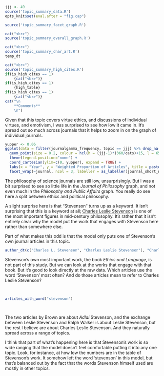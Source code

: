 ```r
jjj <- 49
source('topic_summary_data.R')
opts_knit$set(eval.after = "fig.cap")
```

```r
source('topic_summary_facet_graph.R')
```

```r
cat("<br>")
source('topic_summary_overall_graph.R')
```

```r
cat("<br>")
source('topic_summary_char_art.R')
temp_dt
```

```r
cat("<br>")
source('topic_summary_high_cites.R')
if(is_high_cites == 1)
	{cat("<br>")}
if(is_high_cites == 1)
	{high_table}
if(is_high_cites == 1)
	{cat("<br>")}
cat("\n
	**Comments**
	\n")
```

Given that this topic covers virtue ethics, and discussions of individual virtues, and emotivism, I was surprised to see how low it came in. It's spread out so much across journals that it helps to zoom in on the graph of individual journals.

```r
yupper <- 0.06
ggplot(data = filter(journalgamma_frequency, topic == jjj) %>% drop_na(), aes(x = year, y = gamfre))  +
  geom_point(size = 0.2, colour = hcl(h = (jjj-1)*(360/cats)+15, l = 65, c = 100)) +
  theme(legend.position="none") +
  coord_cartesian(ylim=c(0, yupper), expand = TRUE) +
  labs(x = "Year", y = "Weighted Proportion of Articles", title = paste0("Articles from topic ",jjj," in each Journal")) +
  facet_wrap(~journal, ncol = 3, labeller = as_labeller(journal_short_names))
```

The philosophy of science journals are still low, unsurprisingly. But I was a bit surprised to see so little life in the _Journal of Philosophy_ graph, and not even much in the _Philosophy and Public Affairs_ graph. You really do see here a split between ethics and political philosophy.

A slight surprise here is that "Stevenson" turns up as a keyword. It isn't surprising that this is a keyword at all; [Charles Leslie Stevenson](https://plato.stanford.edu/entries/stevenson/) is one of the most important figures in mid-century philosophy. It's rather that it isn't entirely clear why the model put the work that engages with Stevenson here rather than somewhere else.

Part of what makes this odd is that the model only puts one of Stevenson's own journal articles in this topic.

```r
author_dt(c("Charles L. Stevenson", "Charles Leslie Stevenson"), "Charles Leslie Stevenson")
```


Stevenson's own most important work, the book _Ethics and Language_, is not part of this study. But we can look at the works that engage with that book. But it's good to look directly at the raw data. Which articles use the word 'Stevenson' most often? And do those articles mean to refer to Charles Leslie Stevenson?

<br>
```r
articles_with_word("stevenson")
```
<br>

The two articles by Brown are about _Adlai_ Stevenson, and the exchange between Leslie Stevenson and Ralph Walker is about Leslie Stevenson, but the rest I believe are about Charles Leslie Stevenson. And they naturally spread across a range of topics.

I think that part of what's happening here is that Stevenson's work is so wide ranging that the model doesn't feel comfortable putting it into any one topic. Look, for instance, at how low the numbers are in the table of Stevenson's work. It somehow left the word 'stevenson' in this model, but that's balanced out by the fact that the words Stevenson himself used are mostly in other topics.
